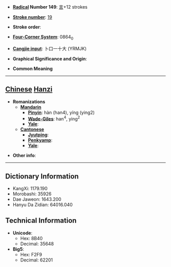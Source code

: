 * '''[[Wiktionary:Chinese radical index| Radical]] Number 149''': [[Wiktionary:Chinese radical index 言|言]]+12 strokes

* '''[[Wiktionary:Chinese total strokes index|Stroke number]]''': [[Wiktionary:Chinese total strokes index 19|19]]

* '''Stroke order''': 

* '''[[Wiktionary:Chinese four corner index|Four-Corner System]]''': 0864<sub>0</sub>

* '''[[Wiktionary:Chinese Cangjie index|Cangjie input]]''': 卜口一十大 (YRMJK)

* '''Graphical Significance and Origin''': 

* '''Common Meaning'''

----

== [[Chinese]] [[Hanzi]] ==

* '''Romanizations'''
** '''[[Mandarin]]'''
*** '''[[Pinyin]]''': hàn (han4), yíng (ying2)
*** '''[[Wade-Giles]]''': han<sup>4</sup>, ying<sup>2</sup>
*** '''[[Yale]]''': 
** '''[[Cantonese]]'''
*** '''[[Jyutping]]''':
*** '''[[Penkyamp]]''': 
*** '''[[Yale]]''': 

* '''Other info''': 

----

== Dictionary Information ==

* KangXi: 1179.190
* Morobashi: 35926
* Dae Jaweon: 1643.200
* Hanyu Da Zidian: 64016.040

== Technical Information ==

* '''Unicode''':
** Hex: 8B40
** Decimal: 35648
* '''Big5''':
** Hex: F2F9
** Decimal: 62201